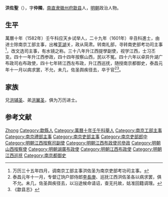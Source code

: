 '''洪佐聖'''（{{bd|？||？|catIdx=}}），字'''仲隣'''，[[南直隶|南直隶]][[徽州府|徽州府]][[歙县|歙县]]人，[[明朝|明朝]]政治人物。

== 生平 ==
萬曆十年（1582年）壬午科应天乡试举人，二十九年（1601年）辛丑科進士，由进士除南京工部主事，出榷[[芜湖|芜湖]]关，政从简肃。转南礼部，寻转南吏部考功司主事<ref>万历三十五年四月，调南京工部主事洪佐圣为南京吏部考功司主事。</ref>，改文选司主事，有水镜之称。三十八年升江西提學副使，视学江西，士习丕变。四十一年升江西参政，四十四年按察山西，民以不冤。四十六年以卓异升湖广布政司右布政使，四十七年转江西左布政，升江西巡抚，随授南京都御史，泰昌元年十一月以病求罢，不允，未几，佐圣舆疾径去，卒于官<ref>泰昌元年十一月，专督辽饷户部侍郎[[李長庚|李長庚]]、巡抚江西洪佐圣各以病求罢，俱不允。未几，佐圣舆疾径去，以沿途候命请诏，查无托故，姑准回籍调理。</ref><ref>《歙县志》</ref>。

== 家族 ==
兄[[洪辅圣|洪辅圣]]、弟[[洪翼圣|洪翼圣]]，俱为万历进士。

== 参考文献 ==
{{reflist}}

{{萬曆二十九年辛丑科殿試金榜}}

{{Authority control}}
{{DEFAULTSORT:Hong}}
[[Category:洪姓|Zhong]]
[[Category:歙縣人|Category:歙縣人]]
[[Category:萬曆十年壬午科舉人|Category:萬曆十年壬午科舉人]]
[[Category:南京工部主事|Category:南京工部主事]]
[[Category:南京禮部主事|Category:南京禮部主事]]
[[Category:南京吏部主事|Category:南京吏部主事]]
[[Category:南京吏部郎中|Category:南京吏部郎中]]
[[Category:明朝江西按察司副使|Category:明朝江西按察司副使]]
[[Category:明朝江西布政使司參政|Category:明朝江西布政使司參政]]
[[Category:明朝山西按察使|Category:明朝山西按察使]]
[[Category:明朝湖廣布政使|Category:明朝湖廣布政使]]
[[Category:明朝江西布政使|Category:明朝江西布政使]]
[[Category:明朝江西巡抚|Category:明朝江西巡抚]]
[[Category:南京都御史|Category:南京都御史]]